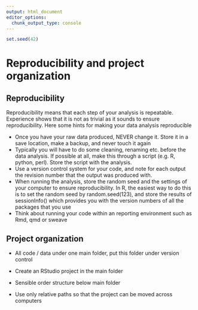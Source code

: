 ```yaml
---
output: html_document
editor_options: 
  chunk_output_type: console
---
```


```r
set.seed(42)
```

# Reproducibility and project organization

## Reproducibility

Reproducibility means that each step of your analysis is repeatable. Experience shows that it is not as trivial as it sounds to ensure reproducibility. Here some hints for making your data analysis reproducible

-   Once you have your raw data produced, NEVER change it. Store it in a save location, make a backup, and never touch it again
-   Typically you will have to do some cleaning, renaming etc. before the data analysis. If possible at all, make this through a script (e.g. R, python, perl). Store the script with the analysis.
-   Use a version control system for your code, and note for each output the revision number that the output was produced with.
-   When running the analysis, store the random seed and the settings of your computer to ensure reproducibility. In R, the easiest way to do this is to set the random seed by random.seed(123), and store the results of sessionInfo() which provides you with the version numbers of all the packages that you use
-   Think about running your code within an reporting environment such as Rmd, qmd or sweave

## Project organization

-   All code / data under one main folder, put this folder under version control

-   Create an RStudio project in the main folder

-   Sensible order structure below main folder

-   Use only relative paths so that the project can be moved across computers
